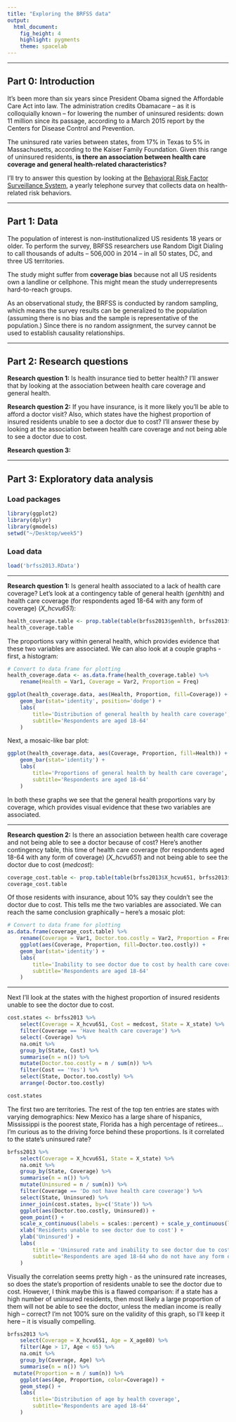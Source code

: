 ```yaml
---
title: "Exploring the BRFSS data"
output: 
  html_document: 
    fig_height: 4
    highlight: pygments
    theme: spacelab
---
```


* * *

## Part 0: Introduction

It's been more than six years since President Obama signed the Affordable Care Act into law. The administration credits Obamacare -- as it is colloquially known -- for lowering the number of uninsured residents: down 11 million since its passage, according to a March 2015 report by the Centers for Disease Control and Prevention.

The uninsured rate varies between states, from 17% in Texas to 5% in Massachusetts, according to the Kaiser Family Foundation. Given this range of uninsured residents, **is there an association between health care coverage and general health-related characteristics?**

I'll try to answer this question by looking at the [Behavioral Risk Factor Surveillance System](http://www.cdc.gov/brfss), a yearly telephone survey that collects data on health-related risk behaviors.

* * *

## Part 1: Data

The population of interest is non-institutionalized US residents 18 years or older. To perform the survey, BRFSS researchers use Random Digit Dialing to call thousands of adults -- 506,000 in 2014 -- in all 50 states, DC, and three US territories.

The study might suffer from **coverage bias** because not all US residents own a landline or cellphone. This might mean the study underrepresents hard-to-reach groups.

As an observational study, the BRFSS is conducted by random sampling, which means the survey results can be generalized to the population (assuming there is no bias and the sample is representative of the population.) Since there is no random assignment, the survey cannot be used to establish causality relationships.

* * *

## Part 2: Research questions

**Research question 1:** Is health insurance tied to better health? I'll answer that by looking at the association between health care coverage and general health.

**Research question 2:** If you have insurance, is it more likely you'll be able to afford a doctor visit? Also, which states have the highest proportion of insured residents unable to see a doctor due to cost? I'll answer these by looking at the association between health care coverage and not being able to see a doctor due to cost.

**Research question 3:**

* * *

## Part 3: Exploratory data analysis

### Load packages

```r
library(ggplot2)
library(dplyr)
library(gmodels)
setwd("~/Desktop/week5")
```

### Load data

```r
load('brfss2013.RData')
```

* * *

**Research question 1:** Is general health associated to a lack of health care coverage? Let's look at a contingency table of general health (*genhlth*) and health care coverage (for respondents aged 18-64 with any form of coverage) (*X_hcvu651*):

```r

health_coverage.table <- prop.table(table(brfss2013$genhlth, brfss2013$X_hcvu651), 2)
health_coverage.table

```

The proportions vary within general health, which provides evidence that these two variables are associated. We can also look at a couple graphs - first, a histogram:

```r

# Convert to data frame for plotting
health_coverage.data <- as.data.frame(health_coverage.table) %>%
	rename(Health = Var1, Coverage = Var2, Proportion = Freq)

ggplot(health_coverage.data, aes(Health, Proportion, fill=Coverage)) +
	geom_bar(stat='identity', position='dodge') +
	labs(
		title='Distribution of general health by health care coverage',
		subtitle='Respondents are aged 18-64'
	)

```

Next, a mosaic-like bar plot:

```r

ggplot(health_coverage.data, aes(Coverage, Proportion, fill=Health)) +
	geom_bar(stat='identity') +
	labs(
		title='Proportions of general health by health care coverage',
		subtitle='Respondents are aged 18-64'
	)

```

In both these graphs we see that the general health proportions vary by coverage, which provides visual evidence that these two variables are associated.

* * *

**Research question 2:** Is there an association between health care coverage and not being able to see a doctor because of cost? Here's another contingency table, this time of health care coverage (for respondents aged 18-64 with any form of coverage) (*X_hcvu651*) and not being able to see the doctor due to cost (*medcost*): 

```r

coverage_cost.table <- prop.table(table(brfss2013$X_hcvu651, brfss2013$medcost), 1)
coverage_cost.table

```

Of those residents with insurance, about 10% say they couldn't see the doctor due to cost. This tells me the two variables are associated. We can reach the same conclusion graphically -- here's a mosaic plot:

```r

# Convert to data frame for plotting
as.data.frame(coverage_cost.table) %>%
	rename(Coverage = Var1, Doctor.too.costly = Var2, Proportion = Freq) %>%
	ggplot(aes(Coverage, Proportion, fill=Doctor.too.costly)) +
	geom_bar(stat='identity') +
	labs(
		title='Inability to see doctor due to cost by health care coverage',
		subtitle='Respondents are aged 18-64'
	)

```

* * * 

Next I'll look at the states with the highest proportion of insured residents unable to see the doctor due to cost.

```r

cost.states <- brfss2013 %>%
	select(Coverage = X_hcvu651, Cost = medcost, State = X_state) %>%
	filter(Coverage == 'Have health care coverage') %>%
	select(-Coverage) %>%
	na.omit %>%
	group_by(State, Cost) %>%
	summarise(n = n()) %>%
	mutate(Doctor.too.costly = n / sum(n)) %>%
	filter(Cost == 'Yes') %>%
	select(State, Doctor.too.costly) %>%
	arrange(-Doctor.too.costly)

cost.states

```

The first two are territories. The rest of the top ten entries are states with varying demographics: New Mexico has a large share of hispanics, Mississippi is the poorest state, Florida has a high percentage of retirees... I'm curious as to the driving force behind these proportions. Is it correlated to the state's uninsured rate? 

```r

brfss2013 %>%
	select(Coverage = X_hcvu651, State = X_state) %>%
	na.omit %>%
	group_by(State, Coverage) %>%
	summarise(n = n()) %>%
	mutate(Uninsured = n / sum(n)) %>%
	filter(Coverage == 'Do not have health care coverage') %>%
	select(State, Uninsured) %>%
	inner_join(cost.states, by=c('State')) %>%
	ggplot(aes(Doctor.too.costly, Uninsured)) +
	geom_point() +
	scale_x_continuous(labels = scales::percent) + scale_y_continuous(labels = scales::percent) +
	xlab('Residents unable to see doctor due to cost') +
	ylab('Uninsured') +
	labs(
		title = 'Uninsured rate and inability to see doctor due to cost, by state',
		subtitle='Respondents are aged 18-64 who do not have any form of health care coverage'
	)

```

Visually the correlation seems pretty high - as the uninsured rate increases, so does the state's proportion of residents unable to see the doctor due to cost. However, I think maybe this is a flawed comparison: if a state has a high number of uninsured residents, then most likely a large proportion of them will not be able to see the doctor, unless the median income is really high -- correct? I'm not 100% sure on the validity of this graph, so I'll keep it here -- it is visually compelling.

```r

brfss2013 %>%
	select(Coverage = X_hcvu651, Age = X_age80) %>%
	filter(Age > 17, Age < 65) %>%
	na.omit %>%
	group_by(Coverage, Age) %>%
	summarise(n = n()) %>%
  mutate(Proportion = n / sum(n)) %>%
	ggplot(aes(Age, Proportion, color=Coverage)) +
	geom_step() +
	labs(
		title='Distribution of age by health coverage',
		subtitle='Respondents are aged 18-64'
	)

```

```r

```















